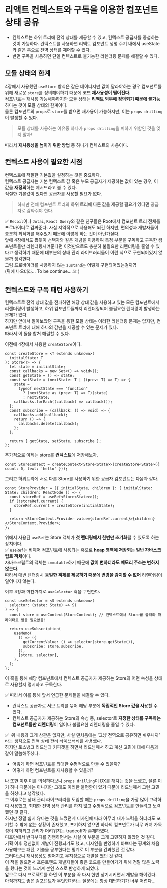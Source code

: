 # 리액트 컨텍스트와 구독을 이용한 컴포넌트 상태 공유

- 컨텍스트는 하위 트리에 전역 상태를 제공할 수 있고, 컨텍스트 공급자를 중첩하는 것이 가능하다. 컨텍스트를 사용하면 리액트 컴포넌트 생명 주기 내에서 useState와 같은 훅으로 전역 상태를 제어할 수 있다.
- 반면 구독을 사용하면 단일 컨텍스트로 불가능한 리렌더링 문제를 해결할 수 있다.

## 모듈 상태의 한계

4장에서 사용했던 `useStore` 방식은 같은 데이터지만 값이 달라야하는 경우 컴포넌트를 위해 새로운 `store`를 정의해야하기 때문에 **코드 재사용성이 떨어진다.**<br/>
컴포넌트는 재사용 가능해야하지만 모듈 상태는 **리액트 외부에 정의되기 때문에 불가능**하다는 것이 모듈 상태의 한계이다.<br/>
물론 컴포넌트의 `props`로 `store`를 받으면 재사용이 가능하지만, 이는 `props drilling`이 발생할 수 있다.<br/>

> 모듈 상태를 사용하는 이유중 하나가 `props drilling`을 피하기 위함인 것을 잊지 말자!

따라서 **재사용성을 높이기 위한 방법** 중 하나가 컨텍스트의 사용이다.

## 컨텍스트 사용이 필요한 시점

컨텍스트에 적절한 기본값을 설정하는 것은 중요하다.<br/>
컨텍스트 공급자는 기본 컨텍스트 값 혹은 부모 공급자가 제공하는 값이 있는 경우, 이 값을 **재정의**하는 메서드라고 볼 수 있다.<br/>
적절한 기본값이 있다면 공급자를 사용할 필요가 없다.

> 하지만 전체 컴포넌트 트리의 **하위 트리에 다른 값을 제공할 필요가 있다면** 공급자로 감싸줘야 한다.

✅ `Recoil`이나 `Jotai`, `React Query`와 같은 친구들은 Root에서 컴포넌트 트리 전체를 프로바이더로 감싸준다. 사실 지역적으로 사용해도 되긴 하지만, 편의성과 개발자들이 충분히 최적화를 해주었기 때문에 이렇게 하는 것이 아닌가싶다.<br/>
앞에 4장에서도 봤듯이 선택자와 같은 개념을 이용하여 특정 부분을 구독하고 구독한 컴포넌트들만 리렌더링시켜준다면 이것만으로도 충분히 불필요한 리렌더링을 줄일 수 있다고 생각하기 때문에 대부분의 상태 관리 라이브러리들이 이런 식으로 구현되어있지 않을까 생각한다.<br/>
그럼 프로바이더를 사용하지 않는 `zustand`는 어떻게 구현되어있는걸까?!<br/>
(뒤에 나오더라… To be continue….☠️ )

## 컨텍스트와 구독 패턴 사용하기

컨텍스트로 전역 상태 값을 전파하면 해당 상태 값을 사용하고 있는 모든 컴포넌트에서 리렌더링이 발생하고, 하위 컴포넌트들까지 리렌더링되어 불필요한 렌더링이 발생하는 문제가 있다.<br/>
하지만 앞에서 알아보았던 구독을 통한 모듈 상태는 이러한 리렌더링 문제는 없지만, 컴포넌트 트리에 대해 하나의 값만을 제공할 수 있는 문제가 있다.<br/>
따라서 이 둘을 합쳐 해결할 수 있다.

이전에 4장에서 사용한 `createStore`이다.

```tsx
const createStore = <T extends unknown>(
  initialState: T
): Store<T> => {
  let state = initialState;
  const callbacks = new Set<() => void>();
  const getState = () => state;
  const setState = (nextState: T | ((prev: T) => T) => {
    state =
      typeof nextState === "function"
        ? (nextState as (prev: T) => T)(state)
        : nextState;
    callbacks.forEach((callback) => callback());
  };
  const subscribe = (callback: () => void) => {
    callbacks.add(callback);
    return () => {
      callbacks.delete(callback);
    };
  };

  return { getState, setState, subscribe };
};
```

추가적으로 이제는 store를 **컨텍스트**에 저장해보자.

```tsx
const StoreContext = createContext<Store<State>>(createStore<State>({ count: 0, text: 'hello' }));
```

그리고 하위트리에 서로 다른 Store를 사용하기 위한 공급자 컴포넌트는 다음과 같다.

```tsx
const StoreProvider = ({ initialState, children }: { initialState: State; children: ReactNode }) => {
  const storeRef = useRef<Store<State>>();
  if (!storeRef.current) {
    storeRef.current = createStore(initialState);
  }

  return <StoreContext.Provider value={storeRef.current}>{children}</StoreContext.Provider>;
};
```

위에서 사용된 `useRef`는 Store 객체가 **첫 렌더링에서 한번만 초기화**될 수 있도록 하는 장치이다.<br/>
✅ `useRef`는 비제어 컴포넌트에 사용되는 훅으로 **heap 영역에 저장되는 일반 자바스크립트 객체**이다.<br/>
자바스크립트의 객체는 `immutable`하기 때문에 **값이 변하더라도 메모리 주소는 변하지 않는다.**<br/>
따라서 매번 렌더링시 **동일한 객체를 제공하기 때문에 변경을 감지할 수 없어** 리렌더링이 일어나지 않는다.<br/>

이후 4장과 마찬가지로 `useSelector` 훅을 구현한다.

```tsx
const useSelector = <S extends unknown>(
  selector: (state: State) => S)
) => {
  const store = useContext(StoreContext); // 컨텍스트에서 Store를 불러와 파라미터로 받을 필요없음!

  return useSubscription(
    useMemo(
      () => ({
        getCurrentValue: () => selector(store.getState()),
        subscribe: store.subscribe,
      }),
      [store, selector],
    ),
  );
};
```

이 훅을 통해 해당 컴포넌트에서 컨텍스트 공급자가 제공하는 Store의 어떤 속성을 상태로 사용할지 명시하고 구독한다.

✅ 따라서 이를 통해 앞서 언급한 문제들을 해결할 수 있다.

- 컨텍스트 공급자로 서브 트리를 묶어 해당 부분에 **독립적인 Store 값을 사**용할 수 있다.
- 컨텍스트 공급자가 제공하는 Store의 속성 중, selector로 **지정한 상태를 구독하는 컴포넌트들만 리렌더링**이 일어나 불필요한 리렌더링을 줄일 수 있다.

✅  위 내용과 크게 상관은 없지만, 사실 맨처음에는 ‘그냥 전역으로 공유하면 쉬우니까’ 라는 생각으로 전역 상태 관리 라이브러리를 사용했다.<br/>
하지만 토스뱅크 리드님과 커피챗을 하면서 리드님께서 하고 계신 고민에 대해 다음과 같이 말씀해주셨다.

- 어떻게 하면 컴포넌트를 최대한 수평적으로 만들 수 있을까?
- 어떻게 하면 컴포넌트를 재사용할 수 있을까?

나 또한 이후 이를 의식하다보니 `props drilling`이 DX를 해치는 것을 느꼈고, 물론 이거 하나 때문에는 아니지만 그래도 이러한 불편함이 있기 때문에 리드님께서 그런 고민을 하셨다고 생각했다.<br/>
그 이후로는 상태 관리 라이브러리를 도입할 때는 `props drilling`을 가장 많이 고려하여 사용했고, 최대한 전역 상태 관리를 하지 않고 수평적으로 컴포넌트를 만들려고 노력했던 것 같다.<br/>
하지만 정말 쉽지 않다는 것을 느꼈던게 디자인에 따라 아무리 내가 노력을 하더라도 포기할 수 밖에 없는 상황이 존재했고, 포기하지 않으면 하나의 컴포넌트가 너무 커져 가독성이 저하되고 관리가 어려워지는 tradeoff가 존재하였다.<br/>
디프만에서 반디부디를 진행하면서는 사실 이 부분을 크게 고민하지 않았던 것 같다.<br/>
기획 이후 정신없이 개발이 진행되기도 했고, 디자인을 반영하기 바쁘다는 핑계와 처음 사용해보는 패턴, 기술을 공부한다는 핑계로 이 부분을 간과했던 것 같다.<br/>
그러다보니 재사용성도 떨어지고 무지성으로 개발을 했던 것 같다.<br/>
이 책을 읽으면서 프론트엔드 개발자들이 좋은 코드를 만들어가기 위해 정말 많은 노력을 했다는 것이 느껴져 본인 스스로 반성하게 되었다.<br/>
앞으로 다시 프로젝트를 하면 이 부분을 꼭 다시 한번 상기시키면서 개발을 해야겠다.<br/>
아직까지도 좋은 컴포넌트가 무엇인가라는 질문에는 항상 대답하기가 너무 어렵다…
